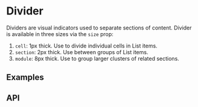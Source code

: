 <!--
Copyright (c) Uber Technologies, Inc.

This source code is licensed under the MIT license found in the
LICENSE file in the root directory of this source tree.
-->




# Divider

Dividers are visual indicators used to separate sections of content. Divider is available in
three sizes via the `size` prop:

1. `cell`: 1px thick. Use to divide individual cells in List items.
2. `section`: 2px thick. Use between groups of List items.
3. `module`: 8px thick. Use to group larger clusters of related sections.

## Examples

<Example title="Basic" path="divider/basic.tsx">
  <DividerBasic />
</Example>

## API

<Exports
  component={DividerExports}
  title="Divider exports"
  path="baseui/divider"
/>
